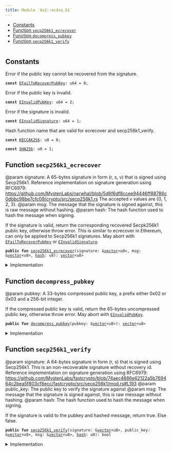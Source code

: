 ```yaml
---
title: Module `0x2::ecdsa_k1`
---
```




-  [Constants](#@Constants_0)
-  [Function `secp256k1_ecrecover`](#0x2_ecdsa_k1_secp256k1_ecrecover)
-  [Function `decompress_pubkey`](#0x2_ecdsa_k1_decompress_pubkey)
-  [Function `secp256k1_verify`](#0x2_ecdsa_k1_secp256k1_verify)


<pre><code></code></pre>



<Link id="@Constants_0"></Link>

## Constants


<Link id="0x2_ecdsa_k1_EFailToRecoverPubKey"></Link>

Error if the public key cannot be recovered from the signature.


<pre><code><b>const</b> <a href="ecdsa_k1.md#0x2_ecdsa_k1_EFailToRecoverPubKey">EFailToRecoverPubKey</a>: u64 = 0;
</code></pre>



<Link id="0x2_ecdsa_k1_EInvalidPubKey"></Link>

Error if the public key is invalid.


<pre><code><b>const</b> <a href="ecdsa_k1.md#0x2_ecdsa_k1_EInvalidPubKey">EInvalidPubKey</a>: u64 = 2;
</code></pre>



<Link id="0x2_ecdsa_k1_EInvalidSignature"></Link>

Error if the signature is invalid.


<pre><code><b>const</b> <a href="ecdsa_k1.md#0x2_ecdsa_k1_EInvalidSignature">EInvalidSignature</a>: u64 = 1;
</code></pre>



<Link id="0x2_ecdsa_k1_KECCAK256"></Link>

Hash function name that are valid for ecrecover and secp256k1_verify.


<pre><code><b>const</b> <a href="ecdsa_k1.md#0x2_ecdsa_k1_KECCAK256">KECCAK256</a>: u8 = 0;
</code></pre>



<Link id="0x2_ecdsa_k1_SHA256"></Link>



<pre><code><b>const</b> <a href="ecdsa_k1.md#0x2_ecdsa_k1_SHA256">SHA256</a>: u8 = 1;
</code></pre>



<Link id="0x2_ecdsa_k1_secp256k1_ecrecover"></Link>

## Function `secp256k1_ecrecover`

@param signature: A 65-bytes signature in form (r, s, v) that is signed using
Secp256k1. Reference implementation on signature generation using RFC6979:
https://github.com/MystenLabs/narwhal/blob/5d6f6df8ccee94446ff88786c0dbbc98be7cfc09/crypto/src/secp256k1.rs
The accepted v values are {0, 1, 2, 3}.
@param msg: The message that the signature is signed against, this is raw message without hashing.
@param hash: The hash function used to hash the message when signing.

If the signature is valid, return the corresponding recovered Secpk256k1 public
key, otherwise throw error. This is similar to ecrecover in Ethereum, can only be
applied to Secp256k1 signatures. May abort with <code><a href="ecdsa_k1.md#0x2_ecdsa_k1_EFailToRecoverPubKey">EFailToRecoverPubKey</a></code> or <code><a href="ecdsa_k1.md#0x2_ecdsa_k1_EInvalidSignature">EInvalidSignature</a></code>.


<pre><code><b>public</b> <b>fun</b> <a href="ecdsa_k1.md#0x2_ecdsa_k1_secp256k1_ecrecover">secp256k1_ecrecover</a>(signature: &<a href="../move-stdlib/vector.md#0x1_vector">vector</a>&lt;u8&gt;, msg: &<a href="../move-stdlib/vector.md#0x1_vector">vector</a>&lt;u8&gt;, <a href="hash.md#0x2_hash">hash</a>: u8): <a href="../move-stdlib/vector.md#0x1_vector">vector</a>&lt;u8&gt;
</code></pre>



<details>
<summary>Implementation</summary>


<pre><code><b>public</b> <b>native</b> <b>fun</b> <a href="ecdsa_k1.md#0x2_ecdsa_k1_secp256k1_ecrecover">secp256k1_ecrecover</a>(signature: &<a href="../move-stdlib/vector.md#0x1_vector">vector</a>&lt;u8&gt;, msg: &<a href="../move-stdlib/vector.md#0x1_vector">vector</a>&lt;u8&gt;, <a href="hash.md#0x2_hash">hash</a>: u8): <a href="../move-stdlib/vector.md#0x1_vector">vector</a>&lt;u8&gt;;
</code></pre>



</details>

<Link id="0x2_ecdsa_k1_decompress_pubkey"></Link>

## Function `decompress_pubkey`

@param pubkey: A 33-bytes compressed public key, a prefix either 0x02 or 0x03 and a 256-bit integer.

If the compressed public key is valid, return the 65-bytes uncompressed public key,
otherwise throw error. May abort with <code><a href="ecdsa_k1.md#0x2_ecdsa_k1_EInvalidPubKey">EInvalidPubKey</a></code>.


<pre><code><b>public</b> <b>fun</b> <a href="ecdsa_k1.md#0x2_ecdsa_k1_decompress_pubkey">decompress_pubkey</a>(pubkey: &<a href="../move-stdlib/vector.md#0x1_vector">vector</a>&lt;u8&gt;): <a href="../move-stdlib/vector.md#0x1_vector">vector</a>&lt;u8&gt;
</code></pre>



<details>
<summary>Implementation</summary>


<pre><code><b>public</b> <b>native</b> <b>fun</b> <a href="ecdsa_k1.md#0x2_ecdsa_k1_decompress_pubkey">decompress_pubkey</a>(pubkey: &<a href="../move-stdlib/vector.md#0x1_vector">vector</a>&lt;u8&gt;): <a href="../move-stdlib/vector.md#0x1_vector">vector</a>&lt;u8&gt;;
</code></pre>



</details>

<Link id="0x2_ecdsa_k1_secp256k1_verify"></Link>

## Function `secp256k1_verify`

@param signature: A 64-bytes signature in form (r, s) that is signed using
Secp256k1. This is an non-recoverable signature without recovery id.
Reference implementation on signature generation using RFC6979:
https://github.com/MystenLabs/fastcrypto/blob/74aec4886e62122a5b769464c2bea5f803cf8ecc/fastcrypto/src/secp256k1/mod.rs#L193
@param public_key: The public key to verify the signature against
@param msg: The message that the signature is signed against, this is raw message without hashing.
@param hash: The hash function used to hash the message when signing.

If the signature is valid to the pubkey and hashed message, return true. Else false.


<pre><code><b>public</b> <b>fun</b> <a href="ecdsa_k1.md#0x2_ecdsa_k1_secp256k1_verify">secp256k1_verify</a>(signature: &<a href="../move-stdlib/vector.md#0x1_vector">vector</a>&lt;u8&gt;, public_key: &<a href="../move-stdlib/vector.md#0x1_vector">vector</a>&lt;u8&gt;, msg: &<a href="../move-stdlib/vector.md#0x1_vector">vector</a>&lt;u8&gt;, <a href="hash.md#0x2_hash">hash</a>: u8): bool
</code></pre>



<details>
<summary>Implementation</summary>


<pre><code><b>public</b> <b>native</b> <b>fun</b> <a href="ecdsa_k1.md#0x2_ecdsa_k1_secp256k1_verify">secp256k1_verify</a>(signature: &<a href="../move-stdlib/vector.md#0x1_vector">vector</a>&lt;u8&gt;, public_key: &<a href="../move-stdlib/vector.md#0x1_vector">vector</a>&lt;u8&gt;, msg: &<a href="../move-stdlib/vector.md#0x1_vector">vector</a>&lt;u8&gt;, <a href="hash.md#0x2_hash">hash</a>: u8): bool;
</code></pre>



</details>
